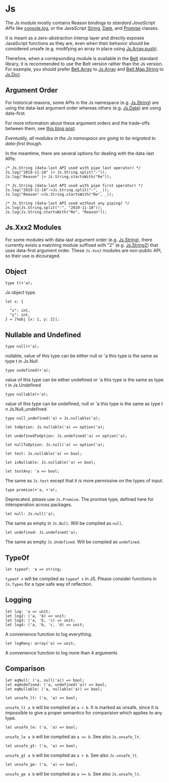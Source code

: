 
# Js

The Js module mostly contains Reason bindings to _standard JavaScript APIs_
like [console.log](https://developer.mozilla.org/en-US/docs/Web/API/Console/log),
or the JavaScript
[String](https://developer.mozilla.org/en-US/docs/Web/JavaScript/Reference/Global_Objects/String),
[Date](https://developer.mozilla.org/en-US/docs/Web/JavaScript/Reference/Global_Objects/Date), and
[Promise](https://developer.mozilla.org/en-US/docs/Web/JavaScript/Reference/Global_Objects/Promise)
classes.

It is meant as a zero-abstraction interop layer and directly exposes
JavaScript functions as they are, even when their behavior should be considered unsafe
(e.g. modifying an array in place using [Js.Array.push](/apis/javascript/latest/js/array#push)).

Therefore, when a correpsonding module is available in the [Belt](/apis/javascript/latest/belt) standard library,
it is recommended to use the Belt version rather than the Js version.
For example, you should prefer [Belt.Array](/apis/javascript/latest/belt/array)
to [Js.Array](/apis/javascript/latest/js/array)
and [Belt.Map.String](http://localhost:3000/apis/javascript/latest/belt/map-string)
to [Js.Dict](/apis/javascript/latest/js/dict).

## Argument Order

For historical reasons, some APIs in the Js namespace (e.g. [Js.String](/apis/javascript/latest/js/string)) are
using the data-last argument order whereas others (e.g. [Js.Date](/apis/javascript/latest/js/date)) are using data-first.

For more information about these argument orders and the trade-offs between them, see
[this blog post](https://www.javierchavarri.com/data-first-and-data-last-a-comparison/).

_Eventually, all modules in the Js namespace are going to be migrated to data-first though._

In the meantime, there are several options for dealing with the data-last APIs:

```re example
/* Js.String (data-last API used with pipe last operator) */
Js.log("2019-11-10" |> Js.String.split("-"));
Js.log("Reason" |> Js.String.startsWith("Re"));

/* Js.String (data-last API used with pipe first operator) */
Js.log("2019-11-10"->Js.String.split("-", _));
Js.log("Reason"->Js.String.startsWith("Re", _));

/* Js.String (data-last API used without any piping) */
Js.log(Js.String.split("-", "2019-11-10"));
Js.log(Js.String.startsWith("Re", "Reason"));
```

## Js.Xxx2 Modules

For some modules with data-last argument order (e.g. [Js.String](/apis/javascript/latest/js/string)),
there currently exists a matching module suffixed with "2" (e.g. [Js.String2](/apis/javascript/latest/js/string-2))
that uses data-first argument order.
These `Js.Xxx2` modules are non-public API, so their use is dicouraged.

## Object

```re
type t(+'a);
```

Js object type.

```re
let x: {
  .
  "x": int,
  "y": int,
} = [%obj {x: 1, y: 2}];
```

## Nullable and Undefined

```re
type null(+'a);
```

nullable, value of this type can be either null or 'a this type is the same as type t in Js.Null

```re
type undefined(+'a);
```

value of this type can be either undefined or 'a this type is the same as type t in Js.Undefined

```re
type nullable(+'a);
```

value of this type can be undefined, null or 'a this type is the same as type t n Js.Null_undefined

```re
type null_undefined('a) = Js.nullable('a);
```

```re
let toOption: Js.nullable('a) => option('a);
```

```re
let undefinedToOption: Js.undefined('a) => option('a);
```

```re
let nullToOption: Js.null('a) => option('a);
```

```re
let test: Js.nullable('a) => bool;
```

```re
let isNullable: Js.nullable('a) => bool;
```

```re
let testAny: 'a => bool;
```

The same as `Js.test` except that it is more permissive on the types of input.

```re
type promise(+'a, +'e);
```

Deprecated. please use `Js.Promise`.
The promise type, defined here for interoperation across packages.

```re
let null: Js.null('a);
```

The same as empty in `Js.Null`. Will be compiled as `null`.

```re
let undefined: Js.undefined('a);
```

The same as empty `Js.Undefined`. Will be compiled as `undefined`.

## TypeOf

```re
let typeof: 'a => string;
```

`typeof x` will be compiled as `typeof x` in JS. Please consider functions in `Js.Types` for a type safe way of reflection.

## Logging

```re
let log: 'a => unit;
let log2: ('a, 'b) => unit;
let log3: ('a, 'b, 'c) => unit;
let log4: ('a, 'b, 'c, 'd) => unit;
```

A convenience function to log everything.

```re
let logMany: array('a) => unit;
```

A convenience function to log more than 4 arguments

## Comparison

```re
let eqNull: ('a, null('a)) => bool;
let eqUndefined: ('a, undefined('a)) => bool;
let eqNullable: ('a, nullable('a)) => bool;
```

```re
let unsafe_lt: ('a, 'a) => bool;
```

`unsafe_lt a b` will be compiled as `a < b`. It is marked as unsafe, since it is impossible to give a proper semantics for comparision which applies to any type.

```re
let unsafe_le: ('a, 'a) => bool;
```

`unsafe_le a b` will be compiled as `a <= b`. See also `Js.unsafe_lt`.

```re
let unsafe_gt: ('a, 'a) => bool;
```

`unsafe_gt a b` will be compiled as `a > b`. See also `Js.unsafe_lt`.

```re
let unsafe_ge: ('a, 'a) => bool;
```

`unsafe_ge a b` will be compiled as `a >= b`. See also `Js.unsafe_lt`.
